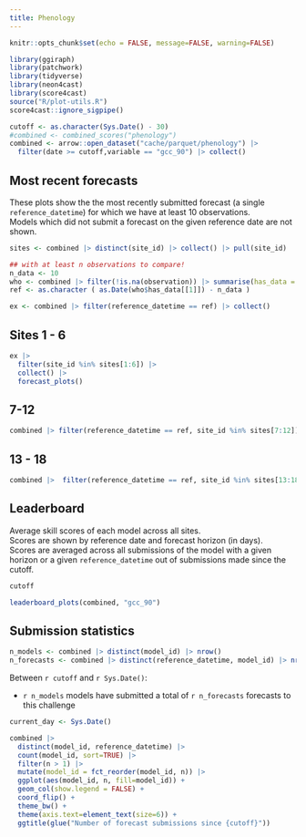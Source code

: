 ```yaml
---
title: Phenology 
---
```


```r
knitr::opts_chunk$set(echo = FALSE, message=FALSE, warning=FALSE)
```

```r
library(ggiraph)
library(patchwork)
library(tidyverse)
library(neon4cast)
library(score4cast)
source("R/plot-utils.R")
score4cast::ignore_sigpipe()
```

```r
cutoff <- as.character(Sys.Date() - 30)
#combined <- combined_scores("phenology")
combined <- arrow::open_dataset("cache/parquet/phenology") |>
  filter(date >= cutoff,variable == "gcc_90") |> collect()
```

## Most recent forecasts

These plots show the the most recently submitted forecast (a single `reference_datetime`) for which we have at least 10 observations.\
Models which did not submit a forecast on the given reference date are not shown.

```r

sites <- combined |> distinct(site_id) |> collect() |> pull(site_id)

## with at least n observations to compare!
n_data <- 10
who <- combined |> filter(!is.na(observation)) |> summarise(has_data = max(reference_datetime)) |> collect()
ref <- as.character ( as.Date(who$has_data[[1]]) - n_data )

ex <- combined |> filter(reference_datetime == ref) |> collect()
```

::: panel-tabset
## Sites 1 - 6

```r
ex |> 
  filter(site_id %in% sites[1:6]) |> 
  collect() |> 
  forecast_plots()
```

## 7-12

```r
combined |> filter(reference_datetime == ref, site_id %in% sites[7:12]) |> forecast_plots()
```

## 13 - 18

```r
combined |>  filter(reference_datetime == ref, site_id %in% sites[13:18]) |>   forecast_plots()
```
:::

## Leaderboard

Average skill scores of each model across all sites.\
Scores are shown by reference date and forecast horizon (in days).\
Scores are averaged across all submissions of the model with a given horizon or a given `reference_datetime` out of submissions made since the cutoff.

```r
cutoff
```

```r
leaderboard_plots(combined, "gcc_90")
```


## Submission statistics

```r
n_models <- combined |> distinct(model_id) |> nrow()
n_forecasts <- combined |> distinct(reference_datetime, model_id) |> nrow()
```

Between `r cutoff` and `r Sys.Date()`:

- `r n_models` models have submitted a total of `r n_forecasts` forecasts to this challenge

```r
current_day <- Sys.Date()

combined |> 
  distinct(model_id, reference_datetime) |>
  count(model_id, sort=TRUE) |>
  filter(n > 1) |>
  mutate(model_id = fct_reorder(model_id, n)) |>
  ggplot(aes(model_id, n, fill=model_id)) +
  geom_col(show.legend = FALSE) + 
  coord_flip() + 
  theme_bw() + 
  theme(axis.text=element_text(size=6)) +
  ggtitle(glue("Number of forecast submissions since {cutoff}"))
```
